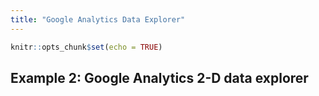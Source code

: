 ```yaml
---
title: "Google Analytics Data Explorer"
---
```


```r
knitr::opts_chunk$set(echo = TRUE)
```

## Example 2: Google Analytics 2-D data explorer